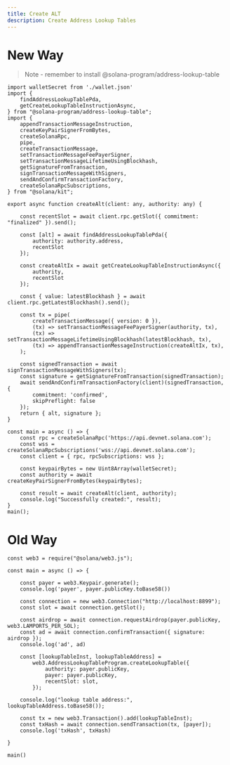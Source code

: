 ```yaml
---
title: Create ALT
description: Create Address Lookup Tables
---
```


# New Way

> Note - remember to install @solana-program/address-lookup-table

```tsx
import walletSecret from './wallet.json'
import {
    findAddressLookupTablePda,
    getCreateLookupTableInstructionAsync,
} from "@solana-program/address-lookup-table";
import {
    appendTransactionMessageInstruction,
    createKeyPairSignerFromBytes,
    createSolanaRpc,
    pipe,
    createTransactionMessage,
    setTransactionMessageFeePayerSigner,
    setTransactionMessageLifetimeUsingBlockhash,
    getSignatureFromTransaction,
    signTransactionMessageWithSigners,
    sendAndConfirmTransactionFactory,
    createSolanaRpcSubscriptions,
} from "@solana/kit";

export async function createAlt(client: any, authority: any) {

    const recentSlot = await client.rpc.getSlot({ commitment: "finalized" }).send();

    const [alt] = await findAddressLookupTablePda({
        authority: authority.address,
        recentSlot
    });

    const createAltIx = await getCreateLookupTableInstructionAsync({
        authority,
        recentSlot
    });

    const { value: latestBlockhash } = await client.rpc.getLatestBlockhash().send();

    const tx = pipe(
        createTransactionMessage({ version: 0 }),
        (tx) => setTransactionMessageFeePayerSigner(authority, tx),
        (tx) => setTransactionMessageLifetimeUsingBlockhash(latestBlockhash, tx),
        (tx) => appendTransactionMessageInstruction(createAltIx, tx),
    );

    const signedTransaction = await signTransactionMessageWithSigners(tx);
    const signature = getSignatureFromTransaction(signedTransaction);
    await sendAndConfirmTransactionFactory(client)(signedTransaction, {
        commitment: 'confirmed',
        skipPreflight: false
    });
    return { alt, signature };
}

const main = async () => {
    const rpc = createSolanaRpc('https://api.devnet.solana.com');
    const wss = createSolanaRpcSubscriptions('wss://api.devnet.solana.com');
    const client = { rpc, rpcSubscriptions: wss };

    const keypairBytes = new Uint8Array(walletSecret);
    const authority = await createKeyPairSignerFromBytes(keypairBytes);

    const result = await createAlt(client, authority);
    console.log("Successfully created:", result);
}
main();

```

# Old Way
```tsx
const web3 = require("@solana/web3.js");

const main = async () => {

    const payer = web3.Keypair.generate();
    console.log('payer', payer.publicKey.toBase58())

    const connection = new web3.Connection("http://localhost:8899");
    const slot = await connection.getSlot();

    const airdrop = await connection.requestAirdrop(payer.publicKey, web3.LAMPORTS_PER_SOL);
    const ad = await connection.confirmTransaction({ signature: airdrop });
    console.log('ad', ad)

    const [lookupTableInst, lookupTableAddress] =
        web3.AddressLookupTableProgram.createLookupTable({
            authority: payer.publicKey,
            payer: payer.publicKey,
            recentSlot: slot,
        });

    console.log("lookup table address:", lookupTableAddress.toBase58());

    const tx = new web3.Transaction().add(lookupTableInst);
    const txHash = await connection.sendTransaction(tx, [payer]);
    console.log('txHash', txHash)

}

main()


```
